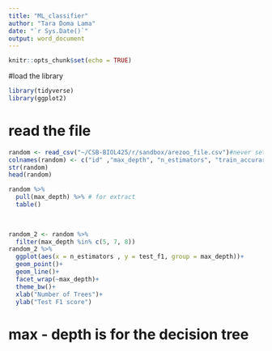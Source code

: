 ```yaml
---
title: "ML_classifier"
author: "Tara Doma Lama"
date: "`r Sys.Date()`"
output: word_document
---
```


```r
knitr::opts_chunk$set(echo = TRUE)
```

#load the library
```r
library(tidyverse)
library(ggplot2)

```
# read the file

```r
random <- read_csv("~/CSB-BIOL425/r/sandbox/arezoo_file.csv")#never set col_name = FALSE
colnames(random) <- c("id" ,"max_depth", "n_estimators", "train_accurarcy", "train_precise", "train_recall", "train_f1", "test_accuracy", "test_precise", "test_recall", "test_f1")
str(random)
head(random)
```
```r
random %>% 
  pull(max_depth) %>% # for extract
  table()
  
  
```

```r
random_2 <- random %>% 
  filter(max_depth %in% c(5, 7, 8))
random_2 %>% 
  ggplot(aes(x = n_estimators , y = test_f1, group = max_depth))+
  geom_point()+
  geom_line()+
  facet_wrap(~max_depth)+
  theme_bw()+
  xlab("Number of Trees")+
  ylab("Test F1 score")
```
# max - depth is for the decision tree

